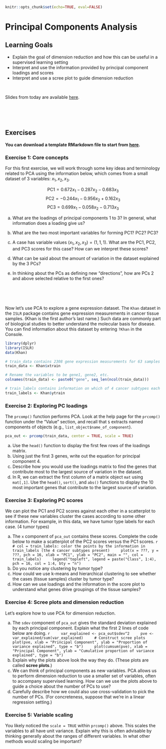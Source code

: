 ```r
knitr::opts_chunk$set(echo=TRUE, eval=FALSE)
```

# Principal Components Analysis

## Learning Goals {-}

- Explain the goal of dimension reduction and how this can be useful in a supervised learning setting
- Interpret and use the information provided by principal component loadings and scores
- Interpret and use a scree plot to guide dimension reduction

<br>

Slides from today are available [here](https://docs.google.com/presentation/d/1l-aWarH-N4DWj8vdT__Fs6VT52eIF71AJ01jhgqo0NA/edit?usp=sharing).



<br><br><br>



## Exercises {-}

**You can download a template RMarkdown file to start from [here](template_rmds/16-pca.Rmd).**


### Exercise 1: Core concepts {-}

For this first exercise, we will work through some key ideas and terminology related to PCA using the information below, which comes from a small dataset of 3 variables: $x_1, x_2, x_3$.

$$ \text{PC1} = 0.672 x_1 - 0.287 x_2 - 0.683 x_3 $$
$$ \text{PC2} = -0.244 x_1 - 0.956 x_2 + 0.162 x_3 $$
$$ \text{PC3} = 0.699 x_1 - 0.058 x_2 - 0.713 x_3 $$

a. What are the loadings of principal components 1 to 3? In general, what information does a loading give us?

b. What are the two most important variables for forming PC1? PC2? PC3?

c. A case has variable values $(x_1, x_2, x_3) = (1, 1, 1)$. What are the PC1, PC2, and PC3 scores for this case? How can we interpret these scores?

d. What can be said about the amount of variation in the dataset explained by the 3 PCs?

e. In thinking about the PCs as defining new "directions", how are PCs 2 and above selected relative to the first ones?



<br><br><br>



Now let's use PCA to explore a gene expression dataset. The `Khan` dataset in the `ISLR` package contains gene expression measurements in cancer tissue samples. (Khan is the first author's last name.) Such data are commonly part of biological studies to better understand the molecular basis for disease. You can find information about this dataset by entering `?Khan` in the Console.

```r
library(dplyr)
library(ISLR)
data(Khan)

# train_data contains 2308 gene expression measurements for 63 samples
train_data <- Khan$xtrain

# Rename the variables to be gene1, gene2, etc.
colnames(train_data) <- paste0("gene", seq_len(ncol(train_data)))

# train_labels contains information on which of 4 cancer subtypes each sample comes from
train_labels <- Khan$ytrain
```

### Exercise 2: Exploring PC loadings {-}

The `prcomp()` function performs PCA. Look at the help page for the `prcomp()` function under the "Value" section, and recall that `$` extracts named components of objects (e.g., `list_object$name_of_component`).

```r
pca_out <- prcomp(train_data, center = TRUE, scale = TRUE)
```

a. Use the `head()` function to display the first few rows of the loadings matrix.
b. Using just the first 3 genes, write out the equation for principal component 4.
c. Describe how you would use the loadings matrix to find the genes that contribute most to the largest source of variation in the dataset.
d. In R, we can extract the first column of a matrix object `mat` using `mat[,1]`. Use the `head()`, `sort()`, and `abs()` functions to display the 10 most important genes that contribute to the largest source of variation.




### Exercise 3: Exploring PC scores {-}

We can plot the PC1 and PC2 scores against each other in a scatterplot to see if these new variables cluster the cases according to some other information. For example, in this data, we have tumor type labels for each case. (4 tumor types)

a. The `x` component of `pca_out` contains these scores. Complete the code below to make a scatterplot of the PC2 scores versus the PC1 scores.
    ```r
    # col = train_labels: color the points by the information in train_labels (the 4 cancer subtypes present)
    plot(x = ???, y = ???, pch = 16, xlab = "PC1", ylab = "PC2", main = "", col = train_labels)
    legend("topleft", legend = paste("Class", 1:4), pch = 16, col = 1:4, bty = "n")
    ```
b. Do you notice any clustering by tumor type?
c. How could we use k-means and hierarchical clustering to see whether the cases (tissue samples) cluster by tumor type?
d. How can we use loadings and the information in the score plot to understand what genes drive groupings of the tissue samples?



### Exercise 4: Scree plots and dimension reduction {-}

Let's explore how to use PCA for dimension reduction.

a. The `sdev` component of `pca_out` gives the standard deviation explained by each principal component. Explain what the first 2 lines of code below are doing.
    ```r
    var_explained <- pca_out$sdev^2
    pve <- var_explained/sum(var_explained)
    # Construct scree plots
    plot(pve, xlab = "Principal Component", ylab = "Proportion of variance explained", type = "b")
    plot(cumsum(pve), xlab = "Principal Component", ylab = "Cumulative proportion of variance explained", type = "b")
    ```
b. Explain why the plots above look the way they do. (These plots are called **scree plots**.)
c. We can think of principal components as new variables. PCA allows us to perform dimension reduction to use a smaller set of variables, often to accompany supervised learning. How can we use the plots above to guide a choice about the number of PCs to use?
d. Carefully describe how we could also use cross-validation to pick the number of PCs. (For concreteness, suppose that we're in a linear regression setting.)



### Exercise 5: Variable scaling {-}

You likely noticed the `scale = TRUE` within `prcomp()` above. This scales the variables to all have unit variance. Explain why this is often advisable by thinking generally about the ranges of different variables. In what other methods would scaling be important?


